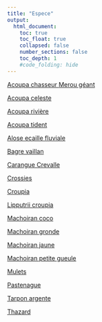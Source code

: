 ```yaml
---
title: "Espece"
output:
  html_document:
    toc: true
    toc_float: true
    collapsed: false
    number_sections: false
    toc_depth: 1
    #code_folding: hide
---
```


<a href = "https://mcuilleret.github.io/TestWebsite/AcoupaChasseur.html">Acoupa chasseur
<a href = "https://crumplab.github.io">Merou géant

<a href = "https://crumplab.github.io">Acoupa celeste

<a href = "https://crumplab.github.io">Acoupa rivière


<a href = "https://crumplab.github.io">Acoupa tident

<a href = "https://crumplab.github.io">Alose ecaille fluviale

<a href = "https://crumplab.github.io">Bagre vaillan

<a href = "https://crumplab.github.io">Carangue Crevalle

<a href = "https://crumplab.github.io">Crossies

<a href = "https://crumplab.github.io">Croupia

<a href = "https://crumplab.github.io">Lipputrii croupia

<a href = "https://crumplab.github.io">Machoiran coco

<a href = "https://crumplab.github.io">Machoiran gronde

<a href = "https://crumplab.github.io">Machoiran jaune


<a href = "https://crumplab.github.io">Machoiran petite gueule

<a href = "https://crumplab.github.io">Mulets


<a href = "https://crumplab.github.io">Pastenague

<a href = "https://crumplab.github.io">Tarpon argente

<a href = "https://crumplab.github.io">Thazard



